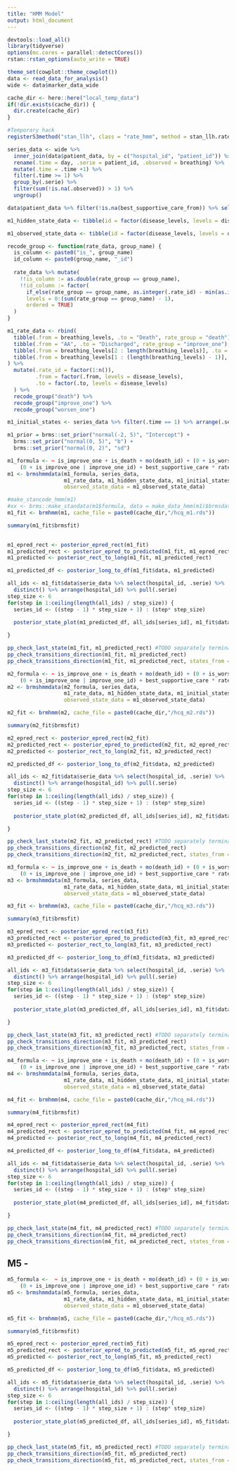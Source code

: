 ```yaml
---
title: "HMM Model"
output: html_document
---
```


```r
devtools::load_all()
library(tidyverse)
options(mc.cores = parallel::detectCores())
rstan::rstan_options(auto_write = TRUE)

theme_set(cowplot::theme_cowplot())
data <- read_data_for_analysis()
wide <- data$marker_data_wide

cache_dir <- here::here("local_temp_data")
if(!dir.exists(cache_dir)) {
  dir.create(cache_dir)
}

#Temporary hack
registerS3method("stan_llh", class = "rate_hmm", method = stan_llh.rate_hmm, envir = asNamespace("brms"))
```

```r
series_data <- wide %>%
  inner_join(data$patient_data, by = c("hospital_id", "patient_id")) %>% 
  rename(.time = day, .serie = patient_id, .observed = breathing) %>%
  mutate(.time = .time +1) %>% 
  filter(.time >= 1) %>%
  group_by(.serie) %>%
  filter(sum(!is.na(.observed)) > 1) %>%
  ungroup()
```

```r
data$patient_data %>% filter(!is.na(best_supportive_care_from)) %>% select(outcome)
```


```r
m1_hidden_state_data <- tibble(id = factor(disease_levels, levels = disease_levels)) %>% mutate( corresponding_obs = id)

m1_observed_state_data <- tibble(id = factor(disease_levels, levels = disease_levels), is_noisy = FALSE)

recode_group <- function(rate_data, group_name) {
  is_column <- paste0("is_", group_name) 
  id_column <- paste0(group_name, "_id") 
  
  rate_data %>% mutate(
    !!is_column := as.double(rate_group == group_name),
    !!id_column := factor(
      if_else(rate_group == group_name, as.integer(.rate_id) - min(as.integer(.rate_id[rate_group == group_name])), as.integer(0)), 
      levels = 0:(sum(rate_group == group_name) - 1), 
      ordered = TRUE)
  )
}

m1_rate_data <- rbind(
  tibble(.from = breathing_levels, .to = "Death", rate_group = "death"),
  tibble(.from = "AA", .to = "Discharged", rate_group = "improve_one"),
  tibble(.from = breathing_levels[2 : length(breathing_levels)], .to = breathing_levels[1 : (length(breathing_levels) - 1)], rate_group = "improve_one"),
  tibble(.from = breathing_levels[1 : (length(breathing_levels) - 1)], .to = breathing_levels[2 : length(breathing_levels)], rate_group = "worsen_one")
) %>%
  mutate(.rate_id = factor(1:n()),
         .from = factor(.from, levels = disease_levels),
         .to = factor(.to, levels = disease_levels)
  ) %>%
  recode_group("death") %>%
  recode_group("improve_one") %>%
  recode_group("worsen_one")

m1_initial_states <- series_data %>% filter(.time == 1) %>% arrange(.serie) %>% pull(.observed)

m1_prior = brms::set_prior("normal(-2, 5)", "Intercept") +
  brms::set_prior("normal(0, 5)", "b") +
  brms::set_prior("normal(0, 2)", "sd")

m1_formula <- ~ is_improve_one + is_death + mo(death_id) + (0 + is_worsen_one | worsen_one_id) + 
    (0 + is_improve_one | improve_one_id) + best_supportive_care * rate_group + took_hcq * rate_group
m1 <- brmshmmdata(m1_formula, series_data, 
                  m1_rate_data, m1_hidden_state_data, m1_initial_states, prior = m1_prior,
                  observed_state_data = m1_observed_state_data)

#make_stancode_hmm(m1)
#xx <- brms::make_standata(m1$formula, data = make_data_hmm(m1)$brmsdata)
m1_fit <- brmhmm(m1, cache_file = paste0(cache_dir,"/hcq_m1.rds"))

summary(m1_fit$brmsfit)
  
```
```r
m1_epred_rect <- posterior_epred_rect(m1_fit)
m1_predicted_rect <- posterior_epred_to_predicted(m1_fit, m1_epred_rect)
m1_predicted <- posterior_rect_to_long(m1_fit, m1_predicted_rect)
```



```r
m1_predicted_df <- posterior_long_to_df(m1_fit$data, m1_predicted)

all_ids <- m1_fit$data$serie_data %>% select(hospital_id, .serie) %>% 
  distinct() %>% arrange(hospital_id) %>% pull(.serie)
step_size <- 6
for(step in 1:ceiling(length(all_ids) / step_size)) {
  series_id <- ((step - 1) * step_size + 1) : (step* step_size)
  
  posterior_state_plot(m1_predicted_df, all_ids[series_id], m1_fit$data) %>% print()

}
```

```r
pp_check_last_state(m1_fit, m1_predicted_rect) #TODO separately terminal and non-terminal states. Or "state at time t" - this should be coherent
pp_check_transitions_direction(m1_fit, m1_predicted_rect)
pp_check_transitions_direction(m1_fit, m1_predicted_rect, states_from = 2:6)
```

```r
m2_formula <- ~ is_improve_one + is_death + mo(death_id) + (0 + is_worsen_one | worsen_one_id) + 
    (0 + is_improve_one | improve_one_id) + best_supportive_care * rate_group + took_hcq * rate_group + age_norm * rate_group + sex * rate_group
m2 <- brmshmmdata(m2_formula, series_data, 
                  m1_rate_data, m1_hidden_state_data, m1_initial_states, prior = m1_prior,
                  observed_state_data = m1_observed_state_data)

m2_fit <- brmhmm(m2, cache_file = paste0(cache_dir,"/hcq_m2.rds"))

summary(m2_fit$brmsfit)
```


```r
m2_epred_rect <- posterior_epred_rect(m2_fit)
m2_predicted_rect <- posterior_epred_to_predicted(m2_fit, m2_epred_rect)
m2_predicted <- posterior_rect_to_long(m2_fit, m2_predicted_rect)
```



```r
m2_predicted_df <- posterior_long_to_df(m2_fit$data, m2_predicted)

all_ids <- m2_fit$data$serie_data %>% select(hospital_id, .serie) %>% 
  distinct() %>% arrange(hospital_id) %>% pull(.serie)
step_size <- 6
for(step in 1:ceiling(length(all_ids) / step_size)) {
  series_id <- ((step - 1) * step_size + 1) : (step* step_size)
  
  posterior_state_plot(m2_predicted_df, all_ids[series_id], m2_fit$data) %>% print()

}
```

```r
pp_check_last_state(m2_fit, m2_predicted_rect) #TODO separately terminal and non-terminal states. Or "state at time t" - this should be coherent
pp_check_transitions_direction(m2_fit, m2_predicted_rect)
pp_check_transitions_direction(m2_fit, m2_predicted_rect, states_from = 2:6)
```

```r
m3_formula <- ~ is_improve_one + is_death + mo(death_id) + (0 + is_worsen_one | worsen_one_id) + 
    (0 + is_improve_one | improve_one_id) + best_supportive_care * rate_group + took_hcq * rate_group + age_norm * rate_group + sex * rate_group + (rate_group | hospital_id)
m3 <- brmshmmdata(m3_formula, series_data, 
                  m1_rate_data, m1_hidden_state_data, m1_initial_states, prior = m1_prior,
                  observed_state_data = m1_observed_state_data)

m3_fit <- brmhmm(m3, cache_file = paste0(cache_dir,"/hcq_m3.rds"))

summary(m3_fit$brmsfit)
```
```r
m3_epred_rect <- posterior_epred_rect(m3_fit)
m3_predicted_rect <- posterior_epred_to_predicted(m3_fit, m3_epred_rect)
m3_predicted <- posterior_rect_to_long(m3_fit, m3_predicted_rect)
```



```r
m3_predicted_df <- posterior_long_to_df(m3_fit$data, m3_predicted)

all_ids <- m3_fit$data$serie_data %>% select(hospital_id, .serie) %>% 
  distinct() %>% arrange(hospital_id) %>% pull(.serie)
step_size <- 6
for(step in 1:ceiling(length(all_ids) / step_size)) {
  series_id <- ((step - 1) * step_size + 1) : (step* step_size)
  
  posterior_state_plot(m3_predicted_df, all_ids[series_id], m3_fit$data) %>% print()

}
```

```r
pp_check_last_state(m3_fit, m3_predicted_rect) #TODO separately terminal and non-terminal states. Or "state at time t" - this should be coherent
pp_check_transitions_direction(m3_fit, m3_predicted_rect)
pp_check_transitions_direction(m3_fit, m3_predicted_rect, states_from = 2:6)
```


```r
m4_formula <- ~ is_improve_one + is_death + mo(death_id) + (0 + is_worsen_one | worsen_one_id) + 
    (0 + is_improve_one | improve_one_id) + best_supportive_care * rate_group + took_hcq * rate_group + took_az * rate_group + age_norm * rate_group + sex * rate_group + (rate_group | hospital_id)
m4 <- brmshmmdata(m4_formula, series_data, 
                  m1_rate_data, m1_hidden_state_data, m1_initial_states, prior = m1_prior,
                  observed_state_data = m1_observed_state_data)

m4_fit <- brmhmm(m4, cache_file = paste0(cache_dir,"/hcq_m4.rds"))

summary(m4_fit$brmsfit)
```

```r
m4_epred_rect <- posterior_epred_rect(m4_fit)
m4_predicted_rect <- posterior_epred_to_predicted(m4_fit, m4_epred_rect)
m4_predicted <- posterior_rect_to_long(m4_fit, m4_predicted_rect)
```



```r
m4_predicted_df <- posterior_long_to_df(m4_fit$data, m4_predicted)

all_ids <- m4_fit$data$serie_data %>% select(hospital_id, .serie) %>% 
  distinct() %>% arrange(hospital_id) %>% pull(.serie)
step_size <- 6
for(step in 1:ceiling(length(all_ids) / step_size)) {
  series_id <- ((step - 1) * step_size + 1) : (step* step_size)
  
  posterior_state_plot(m4_predicted_df, all_ids[series_id], m4_fit$data) %>% print()

}
```

```r
pp_check_last_state(m4_fit, m4_predicted_rect) #TODO separately terminal and non-terminal states. Or "state at time t" - this should be coherent
pp_check_transitions_direction(m4_fit, m4_predicted_rect)
pp_check_transitions_direction(m4_fit, m4_predicted_rect, states_from = 2:6)
```


## M5 - 


```r
m5_formula <-  ~ is_improve_one + is_death + mo(death_id) + (0 + is_worsen_one | worsen_one_id) + 
    (0 + is_improve_one | improve_one_id) + best_supportive_care * rate_group + took_hcq * rate_group + age_norm * rate_group + sex * rate_group + (rate_group | hospital_id) + mo(comorbidities_sum) * rate_group
m5 <- brmshmmdata(m5_formula, series_data, 
                  m1_rate_data, m1_hidden_state_data, m1_initial_states, prior = m1_prior,
                  observed_state_data = m1_observed_state_data)

m5_fit <- brmhmm(m5, cache_file = paste0(cache_dir,"/hcq_m5.rds"))

summary(m5_fit$brmsfit)
```

```r
m5_epred_rect <- posterior_epred_rect(m5_fit)
m5_predicted_rect <- posterior_epred_to_predicted(m5_fit, m5_epred_rect)
m5_predicted <- posterior_rect_to_long(m5_fit, m5_predicted_rect)
```



```r
m5_predicted_df <- posterior_long_to_df(m5_fit$data, m5_predicted)

all_ids <- m5_fit$data$serie_data %>% select(hospital_id, .serie) %>% 
  distinct() %>% arrange(hospital_id) %>% pull(.serie)
step_size <- 6
for(step in 1:ceiling(length(all_ids) / step_size)) {
  series_id <- ((step - 1) * step_size + 1) : (step* step_size)
  
  posterior_state_plot(m5_predicted_df, all_ids[series_id], m5_fit$data) %>% print()

}
```

```r
pp_check_last_state(m5_fit, m5_predicted_rect) #TODO separately terminal and non-terminal states. Or "state at time t" - this should be coherent
pp_check_transitions_direction(m5_fit, m5_predicted_rect)
pp_check_transitions_direction(m5_fit, m5_predicted_rect, states_from = 2:6)
```
